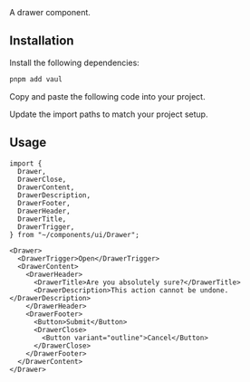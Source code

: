 
<Title>Drawer</Title>
<Description>A drawer component.</Description>
<ComponentPreview id="drawer" />

## Installation
<Steps>

<StepTitle>Install the following dependencies:</StepTitle>
<StepContent>
```bash
pnpm add vaul
```
</StepContent>

<StepTitle>Copy and paste the following code into your project.</StepTitle>
<StepContent>
<FileSource id="drawer" />
</StepContent>

<StepTitle>Update the import paths to match your project setup.</StepTitle>

</Steps>

## Usage
```tsx
import {
  Drawer,
  DrawerClose,
  DrawerContent,
  DrawerDescription,
  DrawerFooter,
  DrawerHeader,
  DrawerTitle,
  DrawerTrigger,
} from "~/components/ui/Drawer";
```
```tsx
<Drawer>
  <DrawerTrigger>Open</DrawerTrigger>
  <DrawerContent>
    <DrawerHeader>
      <DrawerTitle>Are you absolutely sure?</DrawerTitle>
      <DrawerDescription>This action cannot be undone.</DrawerDescription>
    </DrawerHeader>
    <DrawerFooter>
      <Button>Submit</Button>
      <DrawerClose>
        <Button variant="outline">Cancel</Button>
      </DrawerClose>
    </DrawerFooter>
  </DrawerContent>
</Drawer>
```

<Footer previousLabel="Data Table" previousHref="/docs/components/patterns/data-table" nextLabel="Form" nextHref="/docs/components/patterns/form" />
